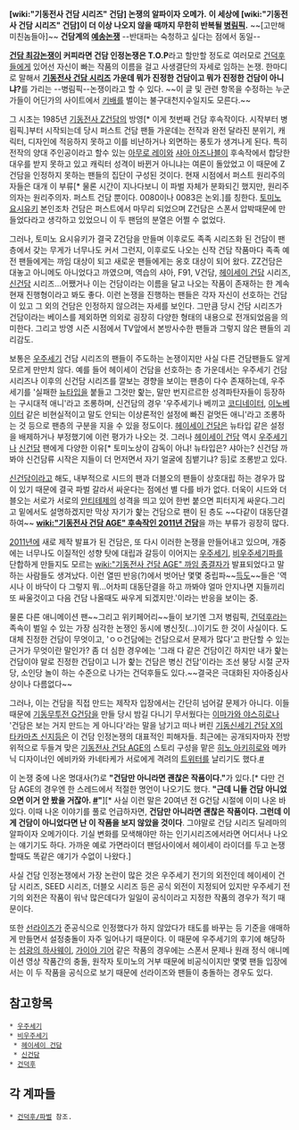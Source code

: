 '''[wiki:"기동전사 건담 시리즈" 건담] 논쟁의 알파이자 오메가.''' 
'''이 세상에 [wiki:"기동전사 건담 시리즈" 건담]이 더 이상 나오지 않을 때까지 무한히 반복될 [[병림픽]].''' ~~[고만해 미친놈들아]~~
'''건담계의 [[예송논쟁]]''' --반대파는 숙청하고 싶다는 점에서 동일--

'''[[건담 최강논쟁]]이 커피라면 건담 인정논쟁은 T.O.P'''라고 할만할 정도로 여러모로 [[건덕후]]들에게 있어선 자신이 빠는 작품의 이름을 걸고 사생결단의 자세로 임하는 논쟁. 한마디로 말해서 '''[[기동전사 건담 시리즈]] 가운데 뭐가 진정한 건담이고 뭐가 진정한 건담이 아니냐?'''를 가리는 --병림픽--논쟁이라고 할 수 있다. ~~이 글 및 관련 항목을 수정하는 누군가들이 어딘가의 사이트에서 [[키배]]를 벌이는 불구대천지수일지도 모른다.~~

그 시초는 1985년 [[기동전사 Z건담]]의 방영[* 이게 첫번째 건담 후속작이다. 시작부터 병림픽.]부터 시작되는데 당시 퍼스트 건담 팬들 가운데는 전작과 완전 달라진 분위기, 캐릭터, 디자인에 적응하지 못하고 이를 비난하거나 외면하는 풍토가 생겨나게 된다. 특히 전작의 양대 주인공이라고 할수 있는 [[아무로 레이]]와 [[샤아 아즈나블]]이 후속작에서 합당한 대우를 받지 못하고 있고 캐릭터 성격이 바뀐거 아니냐는 여론이 돌았었고 이 때문에 Z건담을 인정하지 못하는 팬들의 집단이 구성된 것이다. 현재 시점에서 퍼스트 원리주의자들은 대개 이 부류[* 물론 시간이 지나다보니 이 파벌 자체가 분화되긴 했지만, 원리주의자는 원리주의자. 퍼스트 건담 뿐이다. 0080이나 0083은 논외.]를 칭한다. [[토미노 요시유키]] 본인조차 건담은 퍼스트에서 마무리 되었으며 Z건담은 스폰서 압박때문에 만들었다라고 생각하고 있었으니 이 두 팬덤의 분열은 어쩔 수 없었다.

그러나, 토미노 요시유키가 결국 Z건담을 만들며 이후로도 족족 시리즈화 된 건담이 팬 층에서 갖는 무게가 너무나도 커서 그런지, 이후로도 나오는 신작 건담 작품마다 족족 예전 팬들에게는 까임 대상이 되고 새로운 팬들에게는 옹호 대상이 되어 왔다. ZZ건담은 대놓고 아니메도 아니었다고 까였으며, 역습의 샤아, F91, V건담, [[헤이세이 건담]] 시리즈, [[신건담]] 시리즈...어쨌거나 이는 건담이라는 이름을 달고 나오는 작품이 존재하는 한 계속 현재 진행형이라고 봐도 좋다. 이런 논쟁을 진행하는 팬들은 각자 자신이 선호하는 건담이 있고 그 외의 건담은 인정하지 않으려는 자세를 보인다. 그만큼 당시 건담 시리즈가 건담이라는 베이스를 제외하면 의외로 굉장히 다양한 형태의 내용으로 전개되었음을 의미한다. 그리고 방영 시즌 시점에서 TV앞에서 본방사수한 팬들과 그렇지 않은 팬들의 괴리감도.

보통은 [[우주세기]] 건담 시리즈의 팬들이 주도하는 논쟁이지만 사실 다른 건담팬들도 알게 모르게 만만치 않다. 예를 들어 헤이세이 건담을 선호하는 층 가운데서는 우주세기 건담 시리즈나 이후의 신건담 시리즈를 깔보는 경향을 보이는 팬층이 다수 존재하는데, 우주세기를 '실패한 [[뉴타입]]을 붙들고 그것만 핥는, 말만 번지르르한 성격파탄자들이 등장하는 구시대적 애니'라고 조롱하며, 신건담의 경우 '우주세기나 베끼고 [[코디네이터]], [[이노베이터]] 같은 비현실적이고 말도 안되는 이상론적인 설정에 빠진 겉멋든 애니'라고 조롱하는 것 등으로 팬층의 구분을 지을 수 있을 정도이다. [[헤이세이 건담]]은 뉴타입 같은 설정을 배제하거나 부정했기에 이런 평가가 나오는 것. 그러나 [[헤이세이 건담]] 역시 [[우주세기]]나 [[신건담]] 팬에게 다양한 이유[* 토미노상이 감독이 아냐! 뉴타입은? 샤아는? 신건담 까봐야 신건담류 시작은 지들이 더 먼저면서 자기 얼굴에 침뱉기냐? 등]로 조롱받고 있다.

[[신건담]]이라고 해도, 내부적으로 시드의 팬과 더블오의 팬들이 상호대립 하는 경우가 많이 있기 때문에 결국 파벌 갈라서 싸운다는 점에선 별 다를 바가 없다. 더욱이 시드와 더블오는 서로가 서로의 [[안티테제]]의 성격을 띄고 있어 한번 붙으면 피터지게 싸운다.그리고 밑에서도 설명하겠지만 막상 자기가 핥는 건담으로 팬이 된 층도 ~~다같이 대동단결하여~~ '''[[wiki:"기동전사 건담 AGE" 후속작인 2011년 건담]]'''을 까는 부류가 굉장히 많다.

[[2011년]]에 새로 제작 발표가 된 건담은, 또 다시 이러한 논쟁을 만들어내고 있으며, 개중에는 너무나도 이질적인 성향 탓에 대립과 갈등이 이어지는 [[우주세기]], [[비우주세기]]파를 단합하게 만들지도 모르는 [[wiki:"기동전사 건담 AGE" 까임 종결자]]가 발표되었다고 말하는 사람들도 생겨났다. 이런 열띤 반응(?)에서 벗어난 몇몇 중립파~~[[득도]]~~들은 '역시나 이 바닥이 다 그렇지 뭐...어차피 대동단결을 하고 까봐야 얼마 안지나면 지들끼리 또 싸울것이고 다음 건담 나올때도 싸우게 되겠지만.'이라는 반응을 보이는 중.

물론 다른 애니메이션 팬~~그리고 위키페어리~~들이 보기엔 그저 병림픽, [[건덕후]]라는 족속이 벌일 수 있는 가장 심각한 논쟁인 동시에 병신짓(...)이기도 한 것이 사실이다. 도대체 진정한 건담이 무엇이고, 'ㅇㅇ건담에는 건담으로서 문제가 많다'고 판단할 수 있는 근거가 무엇이란 말인가? 좀 더 심한 경우에는 '그래 다 같은 건담이긴 하지만 내가 핥는 건담이야 말로 진정한 건담이고 니가 핥는 건담은 병신 건담'이라는 조선 붕당 시절 군자당, 소인당 놀이 하는 수준으로 나가는 건덕후들도 있다.~~결국은 극대화된 자아중심사상이나 다름없다~~

그러나, 이는 건담을 직접 만드는 제작자 입장에서는 간단히 넘어갈 문제가 아니다. 이들 때문에 [[기동무투전 G건담]]을 만들 당시 밤길 다니기 무서웠다는 [[이마가와 야스히로]]나 '건담은 보는 거지 만드는 게 아니다'라는 말을 남기고 떠나 버린 [[기동신세기 건담 X]]의 [[타카마츠 신지]]등은 이 건담 인정논쟁의 대표적인 피해자들. 최근에는 공개되자마자 전방위적으로 두들겨 맞은 [[기동전사 건담 AGE]]의 스토리 구성을 맡은 [[히노 아키히로]]와 메카닉 디자이너인 에비카와 카네타케가 서로에게 격려의 [[트위터]]를 날리기도 했다.[http://manse.egloos.com/4066959 #]

이 논쟁 중에 나온 명대사(?)로 '''"건담만 아니라면 괜찮은 작품이다."'''가 있다.[* 다만 건담 AGE의 경우엔 한 스레드에서 적절한 명언이 나오기도 했다. '''"근데 니들 건담 아니었으면 이거 안 봤을 거잖아. [http://gomdol1012.egloos.com/m/5054920 #]"'''][* 사실 이런 말은 20여년 전 G건담 시절에  이미 나온 바있다. 이때 나온 이야기를 풀로 언급하자면, '''건담만 아니라면 괜찮은 작품이다. 그런데 이게 건담이 아니었다면 난 이 작품을 보지 않았을 것이다'''. 그야말로 건담 시리즈 딜레마의 알파이자 오메가이다. 기실 변화를 모색해야만 하는 인기시리즈에서라면 어디서나 나오는 얘기기도 하다. 가까운 예로 가면라이더 팬덤사이에서 헤이세이 라이더를 두고 논쟁할때도 똑같은 얘기가 수없이 나왔다.]

사실 건담 인정논쟁에서 가장 논란이 많은 것은 우주세기 전기의 외전인데 헤이세이 건담 시리즈, SEED 시리즈, 더블오 시리즈 등은 공식 외전이 지정되어 있지만 우주세기 전기의 외전은 작품이 워낙 많은데다가 일일이 공식이라고 지정한 작품의 경우가 적기 때문이다.

또한 [[선라이즈]]가 준공식으로 인정했다가 하지 않았다가 태도를 바꾸는 등 기준을 애매하게 만들면서 설정충돌이 자주 일어나기 때문이다. 이 때문에 우주세기의 후기에 해당하는 [[섬광의 하사웨이]], [[가이아 기어]] 같은 작품의 경우에는 스폰서 문제나 원래 정식 애니메이션 영상 작품간의 충돌, 원작자 토미노의 거부 때문에 비공식이지만 몇몇 팬들 입장에서는 이 두 작품을 공식으로 보기 때문에 선라이즈와 팬들이 충돌하는 경우도 있다.
== 참고항목 ==
 * [[우주세기]]
 * [[비우주세기]]
  * [[헤이세이 건담]]
  * [[신건담]]
 * [[건덕후]]
== 각 계파들 ==
 * [[건덕후/파벌]] 참조.
